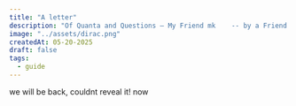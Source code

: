 ---
title: "A letter"
description: "Of Quanta and Questions — My Friend mk    -- by a Friend and Dr. Paul Dirac"
image: "../assets/dirac.png"
createdAt: 05-20-2025
draft: false
tags:
  - guide
---

we will be back, couldnt reveal it! now
